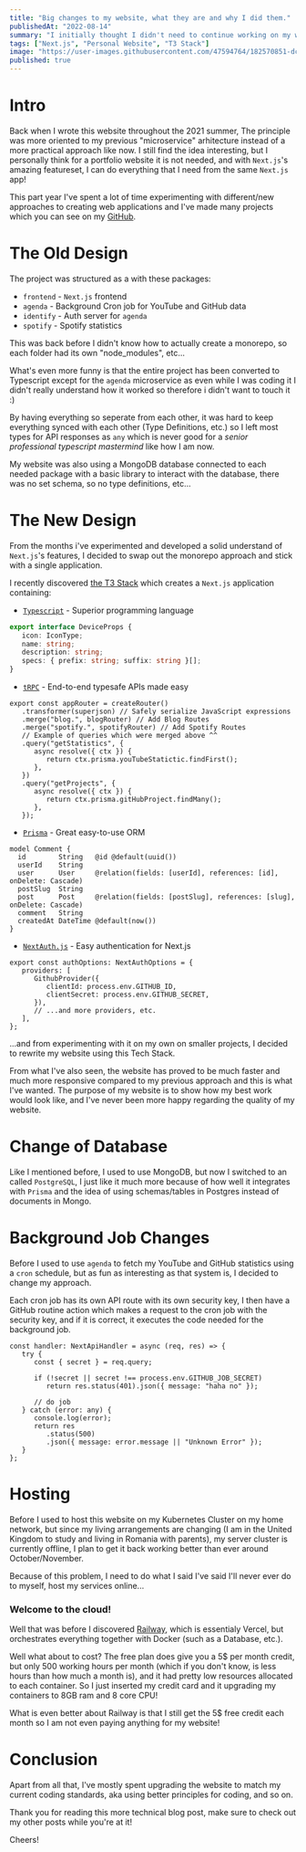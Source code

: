 ```yaml
---
title: "Big changes to my website, what they are and why I did them."
publishedAt: "2022-08-14"
summary: "I initially thought I didn't need to continue working on my website once I finished it, but it reached the point where I couldn't understand my old codebase properly to add new features, so I decided to rewrite the website to the best of my ability."
tags: ["Next.js", "Personal Website", "T3 Stack"]
image: "https://user-images.githubusercontent.com/47594764/182570851-dcc4c3e9-0e4d-4214-a86a-c4542ae5dfa4.png"
published: true
---
```


# Intro

Back when I wrote this website throughout the 2021 summer, The principle was more oriented to my previous "microservice" arhitecture instead of a more practical approach like now. I still find the idea interesting, but I personally think for a portfolio website it is not needed, and with `Next.js`'s amazing featureset, I can do everything that I need from the same `Next.js` app!

This part year I've spent a lot of time experimenting with different/new approaches to creating web applications and I've made many projects which you can see on my [GitHub](https://github.com/davidilie).

# The Old Design

The project was structured as a <Definition term="monorepo" definition="A repository which contains more than one project"/> with these packages:

-  `frontend` - `Next.js` frontend
-  `agenda` - Background Cron job for YouTube and GitHub data
-  `identify` - Auth server for `agenda`
-  `spotify` - Spotify statistics

<InfoQuote>
   This was back before I didn't know how to actually create a monorepo, so each
   folder had its own "node_modules", etc...
</InfoQuote>

What's even more funny is that the entire project has been converted to Typescript except for the `agenda` microservice as even while I was coding it I didn't really understand how it worked so therefore i didn't want to touch it :)

By having everything so seperate from each other, it was hard to keep everything synced with each other (Type Definitions, etc.) so I left most types for API responses as `any` which is never good for a _senior professional typescript mastermind_ like how I am now.

My website was also using a MongoDB database connected to each needed package with a basic library to interact with the database, there was no set schema, so no type definitions, etc...

# The New Design

From the months i've experimented and developed a solid understand of `Next.js`'s features, I decided to swap out the monorepo approach and stick with a single application.

I recently discovered [the T3 Stack](create.t3.gg) which creates a `Next.js` application containing:

-  [`Typescript`](https://www.typescriptlang.org/) - Superior programming language

```ts title="Typescript Type for Gear Page"
export interface DeviceProps {
   icon: IconType;
   name: string;
   description: string;
   specs: { prefix: string; suffix: string }[];
}
```

-  [`tRPC`](https://trpc.io/) - End-to-end typesafe APIs made easy

```tsx title="tRPC router example"
export const appRouter = createRouter()
   .transformer(superjson) // Safely serialize JavaScript expressions
   .merge("blog.", blogRouter) // Add Blog Routes
   .merge("spotify.", spotifyRouter) // Add Spotify Routes
   // Example of queries which were merged above ^^
   .query("getStatistics", {
      async resolve({ ctx }) {
         return ctx.prisma.youTubeStatictic.findFirst();
      },
   })
   .query("getProjects", {
      async resolve({ ctx }) {
         return ctx.prisma.gitHubProject.findMany();
      },
   });
```

-  [`Prisma`](https://prisma.io) - Great easy-to-use ORM

```tsx title="Prisma Schema"
model Comment {
  id        String   @id @default(uuid())
  userId    String
  user      User     @relation(fields: [userId], references: [id], onDelete: Cascade)
  postSlug  String
  post      Post     @relation(fields: [postSlug], references: [slug], onDelete: Cascade)
  comment   String
  createdAt DateTime @default(now())
}
```

-  [`NextAuth.js`](https://next-auth.js.org/) - Easy authentication for Next.js

```tsx title="NextAuth.js provider"
export const authOptions: NextAuthOptions = {
   providers: [
      GithubProvider({
         clientId: process.env.GITHUB_ID,
         clientSecret: process.env.GITHUB_SECRET,
      }),
      // ...and more providers, etc.
   ],
};
```

...and from experimenting with it on my own on smaller projects, I decided to rewrite my website using this Tech Stack.

From what I've also seen, the website has proved to be much faster and much more responsive compared to my previous approach and this is what I've wanted. The purpose of my website is to show how my best work would look like, and I've never been more happy regarding the quality of my website.

# Change of Database

Like I mentioned before, I used to use MongoDB, but now I switched to an <Definition term="SQL" definition="Structured Query Language"/> called `PostgreSQL`, I just like it much more because of how well it integrates with `Prisma` and the idea of using schemas/tables in Postgres instead of documents in Mongo.

# Background Job Changes

Before I used to use `agenda` to fetch my YouTube and GitHub statistics using a `cron` schedule, but as fun as interesting as that system is, I decided to change my approach.

Each cron job has its own API route with its own security key, I then have a GitHub routine action which makes a request to the cron job with the security key, and if it is correct, it executes the code needed for the background job.

```tsx title="Cron Job Example"
const handler: NextApiHandler = async (req, res) => {
   try {
      const { secret } = req.query;

      if (!secret || secret !== process.env.GITHUB_JOB_SECRET)
         return res.status(401).json({ message: "haha no" });

      // do job
   } catch (error: any) {
      console.log(error);
      return res
         .status(500)
         .json({ message: error.message || "Unknown Error" });
   }
};
```

# Hosting

Before I used to host this website on my Kubernetes Cluster on my home network, but since my living arrangements are changing (I am in the United Kingdom to study and living in Romania with parents), my server cluster is currently offline, I plan to get it back working better than ever around October/November.

Because of this problem, I need to do what I said I've said I'll never ever do to myself, host my services online...

### Welcome to the cloud!

Well that was before I discovered [Railway](https://railway.app), which is essentialy Vercel, but orchestrates everything together with Docker (such as a Database, etc.).

Well what about to cost? The free plan does give you a 5$ per month credit, but only 500 working hours per month (which if you don't know, is less hours than how much a month is), and it had pretty low resources allocated to each container. So I just inserted my credit card and it upgrading my containers to 8GB ram and 8 core CPU!

What is even better about Railway is that I still get the 5$ free credit each month so I am not even paying anything for my website!

# Conclusion

Apart from all that, I've mostly spent upgrading the website to match my current coding standards, aka using better principles for coding, and so on.

Thank you for reading this more technical blog post, make sure to check out my other posts while you're at it!

Cheers!
